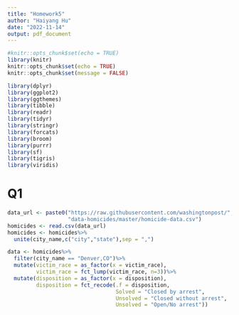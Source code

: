 ```yaml
---
title: "Homework5"
author: "Haiyang Hu"
date: "2022-11-14"
output: pdf_document
---
```


```r
#knitr::opts_chunk$set(echo = TRUE)
library(knitr)
knitr::opts_chunk$set(echo = TRUE)
knitr::opts_chunk$set(message = FALSE)
```

```r
library(dplyr)
library(ggplot2)
library(ggthemes)
library(tibble)
library(readr)
library(tidyr)
library(stringr)
library(forcats)
library(broom)
library(purrr)
library(sf)
library(tigris)
library(viridis)
```
# Q1
```r
data_url <- paste0("https://raw.githubusercontent.com/washingtonpost/",
                   "data-homicides/master/homicide-data.csv")
homicides <- read.csv(data_url)
homicides <- homicides%>%
  unite(city_name,c("city","state"),sep = ",")

data <- homicides%>%
  filter(city_name == "Denver,CO")%>%
  mutate(victim_race = as_factor(x = victim_race),
         victim_race = fct_lump(victim_race, n=3))%>%
  mutate(disposition = as_factor(x = disposition),
         disposition = fct_recode(.f = disposition,
                                  Solved = "Closed by arrest",
                                  Unsolved = "Closed without arrest",
                                  Unsolved = "Open/No arrest"))
```